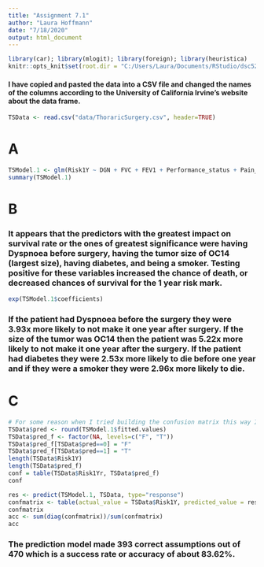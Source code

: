 ---
title: "Assignment 7.1"
author: "Laura Hoffmann"
date: "7/18/2020"
output: html_document
---

```{r setup, include=FALSE}
library(car); library(mlogit); library(foreign); library(heuristica)
knitr::opts_knit$set(root.dir = "C:/Users/Laura/Documents/RStudio/dsc520")
```

#### I have copied and pasted the data into a CSV file and changed the names of the columns according to the University of California Irvine's website about the data frame.

```{r}
TSData <- read.csv("data/ThoraricSurgery.csv", header=TRUE)
```

# A

```{r}
TSModel.1 <- glm(Risk1Y ~ DGN + FVC + FEV1 + Performance_status + Pain_before + Haemoptysis_before + Dyspnoea_before + Cough_before + Weakness_before + size_of_the_original_tumour + diabetes_mellitus + MI + PAD + Smoking + Asthma + Age_at_surgery, data = TSData, family = binomial())
summary(TSModel.1)
```

# B

### It appears that the predictors with the greatest impact on survival rate or the ones of greatest significance were having Dyspnoea before surgery, having the tumor size of OC14 (largest size), having diabetes, and being a smoker. Testing positive for these variables increased the chance of death, or decreased chances of survival for the 1 year risk mark.

```{r}
exp(TSModel.1$coefficients)
```

### If the patient had Dyspnoea before the surgery they were 3.93x more likely to not make it one year after surgery. If the size of the tumor was OC14 then the patient was 5.22x more likely to not make it one year after the surgery. If the patient had diabetes they were 2.53x more likely to die before one year and if they were a smoker they were 2.96x more likely to die.


# C

```{r include = FALSE}
# For some reason when I tried building the confusion matrix this way I received an error telling me that TSData$Risk1Yr and TSData$pred_f were of different lengths. So I tested them with the length function and the results said they were the same length. I was unable to figure out why I was getting the error so I built the confusion matrix the way our video showed us this week. I left this code here as well to see if maybe you can figure out why I might've gotten the error.
TSData$pred <- round(TSModel.1$fitted.values)
TSData$pred_f <- factor(NA, levels=c("F", "T"))
TSData$pred_f[TSData$pred==0] = "F"
TSData$pred_f[TSData$pred==1] = "T"
length(TSData$Risk1Y)
length(TSData$pred_f)
conf = table(TSData$Risk1Yr, TSData$pred_f)
conf
```


```{r}
res <- predict(TSModel.1, TSData, type="response")
confmatrix <- table(actual_value = TSData$Risk1Y, predicted_value = res > 0.5)
confmatrix
acc <- sum(diag(confmatrix))/sum(confmatrix)
acc
```

### The prediction model made 393 correct assumptions out of 470 which is a success rate or accuracy of about 83.62%.

